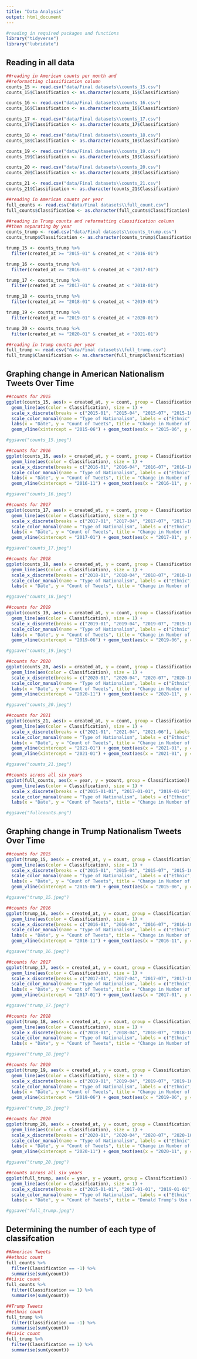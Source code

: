 ---
title: "Data Analysis"
output: html_document
---

```{r}
#reading in required packages and functions
library("tidyverse")
library("lubridate")
```

## Reading in all data
```{r}
##reading in American counts per month and
##reformatting classification column
counts_15 <- read.csv("data/Final datasets\\counts_15.csv")
counts_15$Classification <- as.character(counts_15$Classification)

counts_16 <- read.csv("data/Final datasets\\counts_16.csv")
counts_16$Classification <- as.character(counts_16$Classification)

counts_17 <- read.csv("data/Final datasets\\counts_17.csv")
counts_17$Classification <- as.character(counts_17$Classification)

counts_18 <- read.csv("data/Final datasets\\counts_18.csv")
counts_18$Classification <- as.character(counts_18$Classification)

counts_19 <- read.csv("data/Final datasets\\counts_19.csv")
counts_19$Classification <- as.character(counts_19$Classification)

counts_20 <- read.csv("data/Final datasets\\counts_20.csv")
counts_20$Classification <- as.character(counts_20$Classification)

counts_21 <- read.csv("data/Final datasets\\counts_21.csv")
counts_21$Classification <- as.character(counts_21$Classification)

##reading in American counts per year
full_counts <- read.csv("data/Final datasets\\full_count.csv")
full_counts$Classification <- as.character(full_counts$Classification)

##reading in Trump counts and reformatting classification column
##then separating by year
counts_trump <- read.csv("data/Final datasets\\counts_trump.csv")
counts_trump$Classification <- as.character(counts_trump$Classification)

trump_15 <- counts_trump %>%
  filter(created_at >= "2015-01" & created_at < "2016-01")

trump_16 <- counts_trump %>%
  filter(created_at >= "2016-01" & created_at < "2017-01")

trump_17 <- counts_trump %>%
  filter(created_at >= "2017-01" & created_at < "2018-01")

trump_18 <- counts_trump %>%
  filter(created_at >= "2018-01" & created_at < "2019-01")

trump_19 <- counts_trump %>%
  filter(created_at >= "2019-01" & created_at < "2020-01")

trump_20 <- counts_trump %>%
  filter(created_at >= "2020-01" & created_at < "2021-01")

##reading in trump counts per year
full_trump <- read.csv("data/Final datasets\\full_trump.csv")
full_trump$Classification <- as.character(full_trump$Classification)
```


## Graphing change in American Nationalism Tweets Over Time
```{r warning=F, message=F}
##counts for 2015
ggplot(counts_15, aes(x = created_at, y = count, group = Classification)) + 
  geom_line(aes(color = Classification), size = 1) + 
  scale_x_discrete(breaks = c("2015-01", "2015-04", "2015-07", "2015-10"), labels = c("Jan 2015", "Apr 2015", "Jul 2015", "Oct 2015")) + 
  scale_color_manual(name = "Type of Nationalism", labels = c("Ethnic", "Civic"), values = c("goldenrod1", "slateblue3")) + 
  labs(x = "Date", y = "Count of Tweets", title = "Change in Number of Nationalism Tweets in 2015") + theme_classic() + 
  geom_vline(xintercept = "2015-06") + geom_text(aes(x = "2015-06", y = 300, label = "Trump's Run for Presidancy Announced\n"), color = "black", angle = 90) 

#ggsave("counts_15.jpeg")

##counts for 2016
ggplot(counts_16, aes(x = created_at, y = count, group = Classification)) + 
  geom_line(aes(color = Classification), size = 1) + 
  scale_x_discrete(breaks = c("2016-01", "2016-04", "2016-07", "2016-10"), labels = c("Jan 2016", "Apr 2016", "Jul 2016", "Oct 2016")) + 
  scale_color_manual(name = "Type of Nationalism", labels = c("Ethnic", "Civic"), values = c("goldenrod1", "slateblue3")) + 
  labs(x = "Date", y = "Count of Tweets", title = "Change in Number of Nationalism Tweets in 2016") + theme_classic() + 
  geom_vline(xintercept = "2016-11") + geom_text(aes(x = "2016-11", y = 2000, label = "Election Day\n"), color = "black", angle = 90)

#ggsave("counts_16.jpeg")

##counts for 2017
ggplot(counts_17, aes(x = created_at, y = count, group = Classification)) + 
  geom_line(aes(color = Classification), size = 1) + 
  scale_x_discrete(breaks = c("2017-01", "2017-04", "2017-07", "2017-10"), labels = c("Jan 2017", "Apr 2017", "Jul 2017", "Oct 2017")) + 
  scale_color_manual(name = "Type of Nationalism", labels = c("Ethnic", "Civic"), values = c("goldenrod1", "slateblue3")) + 
  labs(x = "Date", y = "Count of Tweets", title = "Change in Number of Nationalism Tweets in 2017") + theme_classic() + 
  geom_vline(xintercept = "2017-01") + geom_text(aes(x = "2017-01", y = 3000, label = "Trump Inaugurated\n"), color = "black", angle = 90) 

#ggsave("counts_17.jpeg")

##counts for 2018
ggplot(counts_18, aes(x = created_at, y = count, group = Classification)) + 
  geom_line(aes(color = Classification), size = 1) + 
  scale_x_discrete(breaks = c("2018-01", "2018-04", "2018-07", "2018-10"), labels = c("Jan 2018", "Apr 2018", "Jul 2018", "Oct 2018")) + 
  scale_color_manual(name = "Type of Nationalism", labels = c("Ethnic", "Civic"), values = c("goldenrod1", "slateblue3")) + 
  labs(x = "Date", y = "Count of Tweets", title = "Change in Number of Nationalism Tweets in 2018") + theme_classic() 

#ggsave("counts_18.jpeg")

##counts for 2019
ggplot(counts_19, aes(x = created_at, y = count, group = Classification)) + 
  geom_line(aes(color = Classification), size = 1) + 
  scale_x_discrete(breaks = c("2019-01", "2019-04", "2019-07", "2019-10"), labels = c("Jan 2019", "Apr 2019", "Jul 2019", "Oct 2019")) + 
  scale_color_manual(name = "Type of Nationalism", labels = c("Ethnic", "Civic"), values = c("goldenrod1", "slateblue3")) + 
  labs(x = "Date", y = "Count of Tweets", title = "Change in Number of Nationalism Tweets in 2019") + theme_classic() +
  geom_vline(xintercept = "2019-06") + geom_text(aes(x = "2019-06", y = 10000, label = "Reelection Campaign Starts\n"), color = "black", angle = 90) 

#ggsave("counts_19.jpeg")

##counts for 2020
ggplot(counts_20, aes(x = created_at, y = count, group = Classification)) + 
  geom_line(aes(color = Classification), size = 1) + 
  scale_x_discrete(breaks = c("2020-01", "2020-04", "2020-07", "2020-10"), labels = c("Jan 2020", "Apr 2020", "Jul 2020", "Oct 2020")) + 
  scale_color_manual(name = "Type of Nationalism", labels = c("Ethnic", "Civic"), values = c("goldenrod1", "slateblue3")) + 
  labs(x = "Date", y = "Count of Tweets", title = "Change in Number of Nationalism Tweets in 2020") + theme_classic() +
  geom_vline(xintercept = "2020-11") + geom_text(aes(x = "2020-11", y = 925, label = "Election Day\n"), color = "black", angle = 90) 

#ggsave("counts_20.jpeg")

##counts for 2021
ggplot(counts_21, aes(x = created_at, y = count, group = Classification)) + 
  geom_line(aes(color = Classification), size = 1) + 
  scale_x_discrete(breaks = c("2021-01", "2021-04", "2021-06"), labels = c("Jan 2021", "Apr 2021", "Jun 2021")) + 
  scale_color_manual(name = "Type of Nationalism", labels = c("Ethnic", "Civic"), values = c("goldenrod1", "slateblue3")) + 
  labs(x = "Date", y = "Count of Tweets", title = "Change in Number of Nationalism Tweets in 2021") + theme_classic() +
  geom_vline(xintercept = "2021-01") + geom_text(aes(x = "2021-01", y = 4900, label = "Biden inaugurated\n"), color = "black", angle = 90) +
  geom_vline(xintercept = "2021-01") + geom_text(aes(x = "2021-01", y = 2500, label = "Trump's Twitter Banned &\n"), color = "black", angle = 90)

#ggsave("counts_21.jpeg")

##counts across all six years
ggplot(full_counts, aes(x = year, y = ycount, group = Classification)) + 
  geom_line(aes(color = Classification), size = 1) + 
  scale_x_discrete(breaks = c("2015-01-01", "2017-01-01", "2019-01-01", "2021-01-01"), labels = c("2015", "2017", "2019", "2021")) + 
  scale_color_manual(name = "Type of Nationalism", labels = c("Ethnic", "Civic"), values = c("goldenrod1", "slateblue3")) + 
  labs(x = "Date", y = "Count of Tweets", title = "Change in Number of Nationalism Tweets Across Six Years") + theme_classic() 

#ggsave("fullcounts.png")
```

## Graphing change in Trump Nationalism Tweets Over Time
```{r}
##counts for 2015
ggplot(trump_15, aes(x = created_at, y = count, group = Classification)) + 
  geom_line(aes(color = Classification), size = 1) + 
  scale_x_discrete(breaks = c("2015-01", "2015-04", "2015-07", "2015-10"), labels = c("Jan 2015", "Apr 2015", "Jul 2015", "Oct 2015")) + 
  scale_color_manual(name = "Type of Nationalism", labels = c("Ethnic", "Civic"), values = c("goldenrod1", "slateblue3")) + 
  labs(x = "Date", y = "Count of Tweets", title = "Change in Number of Donald Trump's Nationalism Tweets in 2015") + theme_classic()  + 
  geom_vline(xintercept = "2015-06") + geom_text(aes(x = "2015-06", y = 40, label = "Trump's Run for Presidancy Announced\n"), color = "black", angle = 90)

#ggsave("trump_15.jpeg")

##counts for 2016
ggplot(trump_16, aes(x = created_at, y = count, group = Classification)) + 
  geom_line(aes(color = Classification), size = 1) + 
  scale_x_discrete(breaks = c("2016-01", "2016-04", "2016-07", "2016-10"), labels = c("Jan 2016", "Apr 2016", "Jul 2016", "Oct 2016")) + 
  scale_color_manual(name = "Type of Nationalism", labels = c("Ethnic", "Civic"), values = c("goldenrod1", "slateblue3")) + 
  labs(x = "Date", y = "Count of Tweets", title = "Change in Number of Donald Trump's Nationalism Tweets in 2016") + theme_classic() + 
  geom_vline(xintercept = "2016-11") + geom_text(aes(x = "2016-11", y = 25, label = "Election Day\n"), color = "black", angle = 90)

#ggsave("trump_16.jpeg")

##counts for 2017
ggplot(trump_17, aes(x = created_at, y = count, group = Classification)) + 
  geom_line(aes(color = Classification), size = 1) + 
  scale_x_discrete(breaks = c("2017-01", "2017-04", "2017-07", "2017-10"), labels = c("Jan 2017", "Apr 2017", "Jul 2017", "Oct 2017")) + 
  scale_color_manual(name = "Type of Nationalism", labels = c("Ethnic", "Civic"), values = c("goldenrod1", "slateblue3")) + 
  labs(x = "Date", y = "Count of Tweets", title = "Change in Number of Donald Trump's Nationalism Tweets in 2017") + theme_classic()  + 
  geom_vline(xintercept = "2017-01") + geom_text(aes(x = "2017-01", y = 13, label = "Trump Inaugurated\n"), color = "black", angle = 90)

#ggsave("trump_17.jpeg")

##counts for 2018
ggplot(trump_18, aes(x = created_at, y = count, group = Classification)) + 
  geom_line(aes(color = Classification), size = 1) + 
  scale_x_discrete(breaks = c("2018-01", "2018-04", "2018-07", "2018-10"), labels = c("Jan 2018", "Apr 2018", "Jul 2018", "Oct 2018")) + 
  scale_color_manual(name = "Type of Nationalism", labels = c("Ethnic", "Civic"), values = c("goldenrod1", "slateblue3")) + 
  labs(x = "Date", y = "Count of Tweets", title = "Change in Number of Donald Trump's Nationalism Tweets in 2018") + theme_classic()

#ggsave("trump_18.jpeg")

##counts for 2019
ggplot(trump_19, aes(x = created_at, y = count, group = Classification)) + 
  geom_line(aes(color = Classification), size = 1) + 
  scale_x_discrete(breaks = c("2019-01", "2019-04", "2019-07", "2019-10"), labels = c("Jan 2019", "Apr 2019", "Jul 2019", "Oct 2019")) + 
  scale_color_manual(name = "Type of Nationalism", labels = c("Ethnic", "Civic"), values = c("goldenrod1", "slateblue3")) + 
  labs(x = "Date", y = "Count of Tweets", title = "Change in Number of Donald Trump's Nationalism Tweets in 2019") + theme_classic() +
  geom_vline(xintercept = "2019-06") + geom_text(aes(x = "2019-06", y = 25, label = "Reelection Campaign Starts\n"), color = "black", angle = 90)

#ggsave("trump_19.jpeg")

##counts for 2020
ggplot(trump_20, aes(x = created_at, y = count, group = Classification)) + 
  geom_line(aes(color = Classification), size = 1) + 
  scale_x_discrete(breaks = c("2020-01", "2020-04", "2020-07", "2020-10"), labels = c("Jan 2020", "Apr 2020", "Jul 2020", "Oct 2020")) + 
  scale_color_manual(name = "Type of Nationalism", labels = c("Ethnic", "Civic"), values = c("goldenrod1", "slateblue3")) + 
  labs(x = "Date", y = "Count of Tweets", title = "Change in Number of Donald Trump's Nationalism Tweets in 2020") + theme_classic() +
  geom_vline(xintercept = "2020-11") + geom_text(aes(x = "2020-11", y = 45, label = "Election Day\n"), color = "black", angle = 90) 

#ggsave("trump_20.jpeg")

##counts across all six years
ggplot(full_trump, aes(x = year, y = ycount, group = Classification)) + 
  geom_line(aes(color = Classification), size = 1) + 
  scale_x_discrete(breaks = c("2015-01-01", "2017-01-01", "2019-01-01", "2021-01-01"), labels = c("2015", "2017", "2019", "2021")) + 
  scale_color_manual(name = "Type of Nationalism", labels = c("Ethnic", "Civic"), values = c("goldenrod1", "slateblue3")) + 
  labs(x = "Date", y = "Count of Tweets", title = "Donald Trump's Use of Nationalism in Tweets Across Six Years") + theme_classic()

#ggsave("full_trump.jpeg")
```

## Determining the number of each type of classifcation 
```{r}
##American Tweets
##ethnic count
full_counts %>%
  filter(Classification == -1) %>%
  summarise(sum(ycount))
##civic count
full_counts %>%
  filter(Classification == 1) %>%
  summarise(sum(ycount))

##Trump Tweets
##ethnic count
full_trump %>%
  filter(Classification == -1) %>%
  summarise(sum(ycount))
##civic count
full_trump %>%
  filter(Classification == 1) %>%
  summarise(sum(ycount))
```







